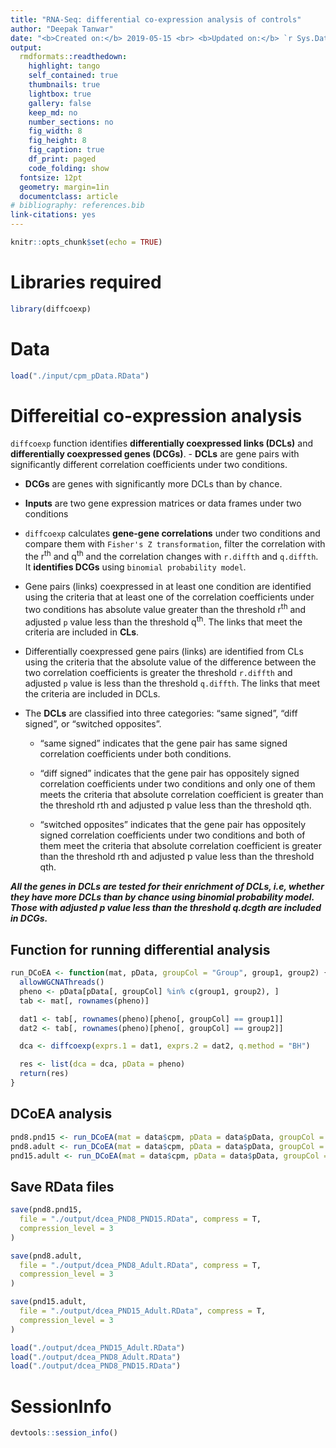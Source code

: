 ```yaml
---
title: "RNA-Seq: differential co-expression analysis of controls"
author: "Deepak Tanwar"
date: "<b>Created on:</b> 2019-05-15 <br> <b>Updated on:</b> `r Sys.Date()`"
output:
  rmdformats::readthedown:
    highlight: tango
    self_contained: true
    thumbnails: true
    lightbox: true
    gallery: false
    keep_md: no
    number_sections: no
    fig_width: 8
    fig_height: 8
    fig_caption: true
    df_print: paged
    code_folding: show
  fontsize: 12pt
  geometry: margin=1in
  documentclass: article
# bibliography: references.bib
link-citations: yes
---
```


```r
knitr::opts_chunk$set(echo = TRUE)
```

# Libraries required

```r
library(diffcoexp)
```

# Data
```r
load("./input/cpm_pData.RData")
```

# Differeitial co-expression analysis

`diffcoexp` function identifies **differentially coexpressed links (DCLs)** and **differentially coexpressed genes (DCGs)**. 
- **DCLs** are gene pairs with significantly different correlation coefficients under two conditions.

- **DCGs** are genes with significantly more DCLs than by chance.

- **Inputs** are two gene expression matrices or data frames under two conditions

- `diffcoexp` calculates **gene-gene correlations** under two conditions and compare them with `Fisher's Z transformation`, filter the correlation with the r<sup>th</sup> and q<sup>th</sup> and the correlation changes with `r.diffth` and `q.diffth`. It **identifies DCGs** using `binomial probability model`.

- Gene pairs (links) coexpressed in at least one condition are identified using the criteria that at least one of the correlation coefficients under two conditions has absolute value greater than the threshold r<sup>th</sup> and adjusted `p` value less than the threshold q<sup>th</sup>. The links that meet the criteria are included in **CLs**.

- Differentially coexpressed gene pairs (links) are identified from CLs using the criteria that the absolute value of the difference between the two correlation coefficients is greater the threshold `r.diffth` and adjusted `p` value is less than the threshold `q.diffth`. The links that meet the criteria are included in DCLs.

- The **DCLs** are classified into three categories: "same signed", "diff signed", or "switched opposites".
   
   - "same signed" indicates that the gene pair has same signed correlation coefficients under both conditions. 
   
   - "diff signed" indicates that the gene pair has oppositely signed correlation coefficients under two conditions and only one of them meets the criteria that absolute correlation coefficient is greater than the threshold rth and adjusted p value less than the threshold qth. 
   
   - "switched opposites" indicates that the gene pair has oppositely signed correlation coefficients under two conditions and both of them meet the criteria that absolute correlation coefficient is greater than the threshold rth and adjusted p value less than the threshold qth.

**_All the genes in DCLs are tested for their enrichment of DCLs, i.e, whether they have more DCLs than by chance using binomial probability model. Those with adjusted p value less than the threshold q.dcgth are included in DCGs._**


## Function for running differential analysis
```r
run_DCoEA <- function(mat, pData, groupCol = "Group", group1, group2) {
  allowWGCNAThreads()
  pheno <- pData[pData[, groupCol] %in% c(group1, group2), ]
  tab <- mat[, rownames(pheno)]

  dat1 <- tab[, rownames(pheno)[pheno[, groupCol] == group1]]
  dat2 <- tab[, rownames(pheno)[pheno[, groupCol] == group2]]

  dca <- diffcoexp(exprs.1 = dat1, exprs.2 = dat2, q.method = "BH")

  res <- list(dca = dca, pData = pheno)
  return(res)
}
```

## DCoEA analysis
```r
pnd8.pnd15 <- run_DCoEA(mat = data$cpm, pData = data$pData, groupCol = "Group", group1 = "PND8", group2 = "PND15")
pnd8.adult <- run_DCoEA(mat = data$cpm, pData = data$pData, groupCol = "Group", group1 = "PND8", group2 = "Adult")
pnd15.adult <- run_DCoEA(mat = data$cpm, pData = data$pData, groupCol = "Group", group1 = "PND15", group2 = "Adult")
```

## Save RData files
```r
save(pnd8.pnd15,
  file = "./output/dcea_PND8_PND15.RData", compress = T,
  compression_level = 3
)

save(pnd8.adult,
  file = "./output/dcea_PND8_Adult.RData", compress = T,
  compression_level = 3
)

save(pnd15.adult,
  file = "./output/dcea_PND15_Adult.RData", compress = T,
  compression_level = 3
)
```

```r
load("./output/dcea_PND15_Adult.RData")
load("./output/dcea_PND8_Adult.RData")
load("./output/dcea_PND8_PND15.RData")
```

# SessionInfo
```r
devtools::session_info()
```